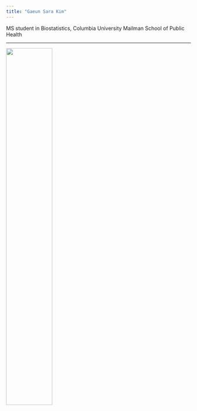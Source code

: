 ```yaml
---
title: "Gaeun Sara Kim"
---
```


MS student in Biostatistics, Columbia University Mailman School of Public Health

---
<img src="file/DSC03975.jpg" style="width:50%">



